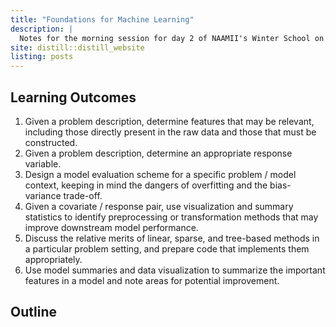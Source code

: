 ```yaml
---
title: "Foundations for Machine Learning"
description: | 
  Notes for the morning session for day 2 of NAAMII's Winter School on AI.
site: distill::distill_website
listing: posts
---
```


## Learning Outcomes

1. Given a problem description, determine features that may be relevant, including those directly present in the raw data and those that must be constructed.
2. Given a problem description, determine an appropriate response variable.
3. Design a model evaluation scheme for a specific problem / model context, keeping in mind the dangers of overfitting and the bias-variance trade-off.
4. Given a covariate / response pair, use visualization and summary statistics to identify preprocessing or transformation methods that may improve downstream model performance.
5. Discuss the relative merits of linear, sparse, and tree-based methods in a particular problem setting, and prepare code that implements them appropriately.
6. Use model summaries and data visualization to summarize the important features in a model and note areas for potential improvement.

## Outline